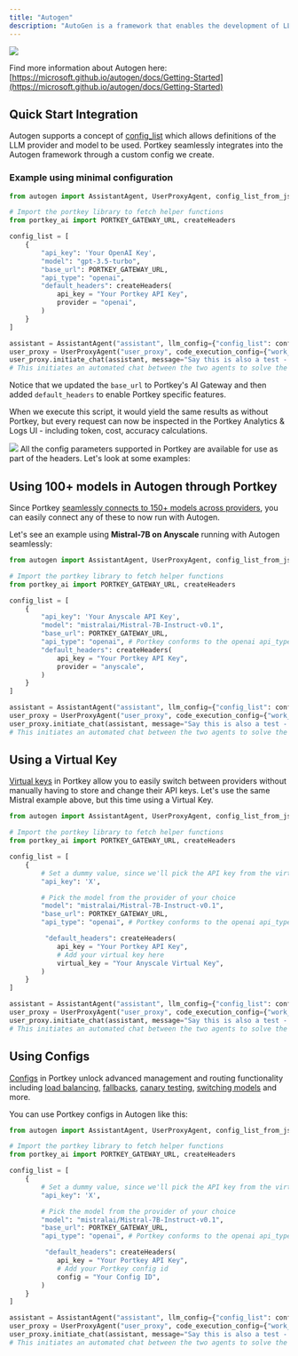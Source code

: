 ```yaml
---
title: "Autogen"
description: "AutoGen is a framework that enables the development of LLM applications using multiple agents that can converse with each other to solve tasks."
---
```


<Frame>
    <img src="/images/libraries/libraries-1.png"/>
</Frame>

Find more information about Autogen here: [https://microsoft.github.io/autogen/docs/Getting-Started](https://microsoft.github.io/autogen/docs/Getting-Started)

## Quick Start Integration

Autogen supports a concept of [config\_list](https://microsoft.github.io/autogen/docs/llm%5Fconfiguration) which allows definitions of the LLM provider and model to be used. Portkey seamlessly integrates into the Autogen framework through a custom config we create.

### Example using minimal configuration

```py
from autogen import AssistantAgent, UserProxyAgent, config_list_from_json

# Import the portkey library to fetch helper functions
from portkey_ai import PORTKEY_GATEWAY_URL, createHeaders

config_list = [
    {
        "api_key": 'Your OpenAI Key',
        "model": "gpt-3.5-turbo",
        "base_url": PORTKEY_GATEWAY_URL,
        "api_type": "openai",
        "default_headers": createHeaders(
            api_key = "Your Portkey API Key",
            provider = "openai",
        )
    }
]

assistant = AssistantAgent("assistant", llm_config={"config_list": config_list})
user_proxy = UserProxyAgent("user_proxy", code_execution_config={"work_dir": "coding", "use_docker": False}) # IMPORTANT: set to True to run code in docker, recommended
user_proxy.initiate_chat(assistant, message="Say this is also a test - part 2.")
# This initiates an automated chat between the two agents to solve the task
```

Notice that we updated the `base_url` to Portkey's AI Gateway and then added `default_headers` to enable Portkey specific features.

When we execute this script, it would yield the same results as without Portkey, but every request can now be inspected in the Portkey Analytics & Logs UI - including token, cost, accuracy calculations.

<Frame>
    <img src="/images/libraries/libraries-2.gif"/>
</Frame>
All the config parameters supported in Portkey are available for use as part of the headers. Let's look at some examples:

## Using 100+ models in Autogen through Portkey

Since Portkey [seamlessly connects to 150+ models across providers](/docs/integrations/llms), you can easily connect any of these to now run with Autogen.

Let's see an example using **Mistral-7B on Anyscale** running with Autogen seamlessly:

```py
from autogen import AssistantAgent, UserProxyAgent, config_list_from_json

# Import the portkey library to fetch helper functions
from portkey_ai import PORTKEY_GATEWAY_URL, createHeaders

config_list = [
    {
        "api_key": 'Your Anyscale API Key',
        "model": "mistralai/Mistral-7B-Instruct-v0.1",
        "base_url": PORTKEY_GATEWAY_URL,
        "api_type": "openai", # Portkey conforms to the openai api_type
        "default_headers": createHeaders(
            api_key = "Your Portkey API Key",
            provider = "anyscale",
        )
    }
]

assistant = AssistantAgent("assistant", llm_config={"config_list": config_list})
user_proxy = UserProxyAgent("user_proxy", code_execution_config={"work_dir": "coding", "use_docker": False}) # IMPORTANT: set to True to run code in docker, recommended
user_proxy.initiate_chat(assistant, message="Say this is also a test - part 2.")
# This initiates an automated chat between the two agents to solve the task
```

## Using a Virtual Key

[Virtual keys](/docs/product/ai-gateway/virtual-keys) in Portkey allow you to easily switch between providers without manually having to store and change their API keys. Let's use the same Mistral example above, but this time using a Virtual Key.



```py
from autogen import AssistantAgent, UserProxyAgent, config_list_from_json

# Import the portkey library to fetch helper functions
from portkey_ai import PORTKEY_GATEWAY_URL, createHeaders

config_list = [
    {
        # Set a dummy value, since we'll pick the API key from the virtual key
        "api_key": 'X',

        # Pick the model from the provider of your choice
        "model": "mistralai/Mistral-7B-Instruct-v0.1",
        "base_url": PORTKEY_GATEWAY_URL,
        "api_type": "openai", # Portkey conforms to the openai api_type

         "default_headers": createHeaders(
            api_key = "Your Portkey API Key",
            # Add your virtual key here
            virtual_key = "Your Anyscale Virtual Key",
        )
    }
]

assistant = AssistantAgent("assistant", llm_config={"config_list": config_list})
user_proxy = UserProxyAgent("user_proxy", code_execution_config={"work_dir": "coding", "use_docker": False}) # IMPORTANT: set to True to run code in docker, recommended
user_proxy.initiate_chat(assistant, message="Say this is also a test - part 2.")
# This initiates an automated chat between the two agents to solve the task
```

## Using Configs

[Configs](/docs/product/ai-gateway/configs) in Portkey unlock advanced management and routing functionality including [load balancing](/docs/product/ai-gateway/load-balancing), [fallbacks](/docs/product/ai-gateway/fallbacks), [canary testing](/docs/product/ai-gateway/canary-testing), [switching models](/docs/product/ai-gateway/universal-api) and more.

You can use Portkey configs in Autogen like this:

```py
from autogen import AssistantAgent, UserProxyAgent, config_list_from_json

# Import the portkey library to fetch helper functions
from portkey_ai import PORTKEY_GATEWAY_URL, createHeaders

config_list = [
    {
        # Set a dummy value, since we'll pick the API key from the virtual key
        "api_key": 'X',

        # Pick the model from the provider of your choice
        "model": "mistralai/Mistral-7B-Instruct-v0.1",
        "base_url": PORTKEY_GATEWAY_URL,
        "api_type": "openai", # Portkey conforms to the openai api_type

         "default_headers": createHeaders(
            api_key = "Your Portkey API Key",
            # Add your Portkey config id
            config = "Your Config ID",
        )
    }
]

assistant = AssistantAgent("assistant", llm_config={"config_list": config_list})
user_proxy = UserProxyAgent("user_proxy", code_execution_config={"work_dir": "coding", "use_docker": False}) # IMPORTANT: set to True to run code in docker, recommended
user_proxy.initiate_chat(assistant, message="Say this is also a test - part 2.")
# This initiates an automated chat between the two agents to solve the task
```
